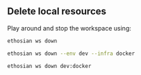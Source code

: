 ## Delete local resources

Play around and stop the workspace using:

<CodeGroup>

```bash terminal
ethosian ws down
```

```bash full options
ethosian ws down --env dev --infra docker
```

```bash shorthand
ethosian ws down dev:docker
```

</CodeGroup>
